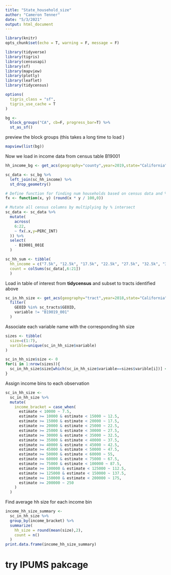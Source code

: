 ```yaml
---
title: "State_household_size"
author: "Cameron Tenner"
date: "5/3/2021"
output: html_document
---
```


```r
library(knitr)
opts_chunk$set(echo = T, warning = F, message = F)

library(tidyverse)
library(tigris)
library(censusapi)
library(sf)
library(mapview)
library(plotly)
library(leaflet)
library(tidycensus)

options(
  tigris_class = "sf",
  tigris_use_cache = T 
)
```

```r
bg <-
  block_groups("CA", cb=F, progress_bar=T) %>% 
  st_as_sf()

```

preview the block groups (this takes a long time to load )
```r
mapview(list(bg))
```


Now we load in income data from census table B19001
```r
hh_income_bg <- get_acs(geography="county",year=2019,state="California",table="B19001", output="wide")

sc_data <- sc_bg %>% 
  left_join(sc_hh_income) %>% 
  st_drop_geometry()

# Define function for finding num households based on census data and % intersect
fx <- function(x, y) (round(x * y / 100,0))

# Mutate all census columns by multiplying by % intersect 
sc_data <- sc_data %>% 
  mutate(
    across(
    6:22,
    ~ fx(.x,y=PERC_INT)
  )) %>% 
  select(
    - B19001_001E
  )

sc_hh_sum <- tibble(
  hh_income = c("7.5k", "12.5k", "17.5k", "22.5k", "27.5k", "32.5k", "37.5k", "42.5k", "47.5k", "55k", "67.5k", "87.5k", "112.5k", "137.5k", "175k", "250k"),
  count = colSums(sc_data[,6:21])
  )
```


Load in table of interest from **tidycensus** and subset to tracts identified above
```r
sc_in_hh_size <- get_acs(geography="tract",year=2018,state="California",table="B19019",county="Santa Cruz") %>% 
  filter(
    GEOID %in% sc_tracts$GEOID,
    variable != "B19019_001"
  )
```

Associate each variable name with the corresponding hh size 
```r
sizes <- tibble(
  size=c(1:7),
  varible=unique(sc_in_hh_size$variable)
)

sc_in_hh_size$size <- 0
for(i in 1:nrow(sizes)){
  sc_in_hh_size$size[which(sc_in_hh_size$variable==sizes$varible[i])] <- sizes$size[i]
}
```

Assign income bins to each observation
```r
sc_in_hh_size <- 
  sc_in_hh_size %>% 
  mutate(
    income_bracket = case_when(
      estimate < 10000 ~ 7.5,
      estimate >= 10000 & estimate < 15000 ~ 12.5,
      estimate >= 15000 & estimate < 20000 ~ 17.5,
      estimate >= 20000 & estimate < 25000 ~ 22.5,
      estimate >= 25000 & estimate < 30000 ~ 27.5,
      estimate >= 30000 & estimate < 35000 ~ 32.5,
      estimate >= 35000 & estimate < 40000 ~ 37.5,
      estimate >= 40000 & estimate < 45000 ~ 42.5,
      estimate >= 45000 & estimate < 50000 ~ 47.5,
      estimate >= 50000 & estimate < 60000 ~ 55,
      estimate >= 60000 & estimate < 75000 ~ 67.5,
      estimate >= 75000 & estimate < 100000 ~ 87.5,
      estimate >= 100000 & estimate < 125000 ~ 112.5,
      estimate >= 125000 & estimate < 150000 ~ 137.5,
      estimate >= 150000 & estimate < 200000 ~ 175,
      estimate >= 200000 ~ 250
    )
  )
```

Find average hh size for each income bin 
```r
income_hh_size_summary <-   
  sc_in_hh_size %>% 
  group_by(income_bracket) %>% 
  summarize(
    hh_size = round(mean(size),2),
    count = n()
  ) 
print.data.frame(income_hh_size_summary)
```

# try IPUMS pakcage 
